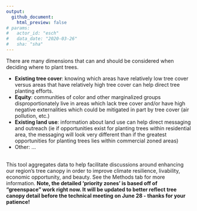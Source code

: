 ```yaml
---
output: 
  github_document:
    html_preview: false
# params: 
#   actor_id: "esch" 
#   data_date: "2020-03-26"
#   sha: "sha"
---
```



<!-- # Where to plant trees? -->

<!-- <br> -->

There are many dimensions that can and should be considered when deciding where to plant trees.
<br>

- **Existing tree cover**: knowing which areas have relatively low tree cover versus areas that have relatively high tree cover can help direct tree planting efforts.
- **Equity**: communities of color and other marginalized groups disproportionately live in areas which lack tree cover and/or have high negative externalities which could be mitigated in part by tree cover (air pollution, etc.)
- **Existing land use**: information about land use can help direct messaging and outreach (ie if opportunities exist for planting trees within residential area, the messaging will look very different than if the greatest opportunities for planting trees lies within commercial zoned areas)
- Other: …

<!-- <br> -->
<!-- Similarly, there are multiple things to consider in making a useful tool: -->
<!-- - **Understandable**: clear and actionable conclusions need to be drawn from complex and disparate data sources. Conclusions should be understandable to the general public (given that tree planting fundamentally impacts people and neighborhoods), to practitioners (to make informed decisions about planting trees), and to subject matter experts (to facilitate the iterative nature of this work and ensure the tool incorporates the best available research). -->
<!-- - **Narrative**: planting trees today will change the trajectory of a neighborhood's canopy for the future. Incorporating stories needs to be part of the tool... -->
<!-- - **Research-based**: this tool should incorporate relevant research and be transparent in our methods. This tool should be designed flexibly so that new research and new data sources can improve the conclusions (especially around climate resiliency/adaptation), spatial accuracy (down to 1m in accuracy would be the gold standard), and geographic spread (expanding from the Twin Cities region to statewide and beyond) of this tool. -->
<!-- - **Interactive**: knowing that different funding programs and/or local priorities will dictate on-the-ground action (of planting trees), this tool should allow for users to set their own prioritization scheme if they so desire. -->
 
<br> This tool aggregates data to help facilitate discussions around enhancing our region’s tree canopy in order to improve climate resilience, livability, economic opportunity, and beauty. See the Methods tab for more information. **Note, the detailed 'priority zones' is based off of "greenspace" work right now. It will be updated to better reflect tree canopy detail before the technical meeting on June 28 - thanks for your patience!**

<!-- Select variables of interest at the left and update map to view results. Warm and bright (yellow, orange) values and high ranks correspond to ‘opportunity zones’ where new tree plantings could have disproportionately positive impacts (values closer to 10). Cool and dark colors (black, purple) correspond to lower opportunity areas (values closer to zero). Click on any tract to get more information. -->

<!-- <br> -->
<!-- There is the capability to plot the human dimensions at the Census block group level (finer resolution than tracts, which are shown here). The data pieces are not yet aggregated in that way, however. As this is just a proof-of-concept idea, so I figured it didn't matter. All the data pieces are weighted equally, but we could weight them differently too. This is just my take on this and would need much more work/input/etc. if we wish to continue down this avenue..... -->

<br>

<!-- ### Methods -->
<!-- Pulling together: -->
<!-- - "Greenness" (normalized difference vegetation index (NDVI) from Sentinel-2, peak NDVI in 2020 aggregated to the block group level and also at 10x10m resolution) -->
<!-- - Equity considerations data -->
<!-- - Existing land use -->
